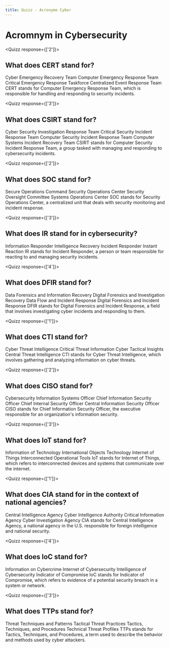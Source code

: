 ```yaml
---
title: Quizz - Acronyme Cyber
---
```


# Acromnym in Cybersecurity

<div className="space-y-xl">

<Quizz response={['2']}>
  ## What does CERT stand for?
  <QuizzQuestionChoice id="1">
    Cyber Emergency Recovery Team
  </QuizzQuestionChoice>
  <QuizzQuestionChoice id="2">
    Computer Emergency Response Team
  </QuizzQuestionChoice>
  <QuizzQuestionChoice id="3">
    Critical Emergency Response Taskforce
  </QuizzQuestionChoice>
  <QuizzQuestionChoice id="4">
    Centralized Event Response Team
  </QuizzQuestionChoice>
  <QuizzExplanation>
    CERT stands for Computer Emergency Response Team, which is responsible for handling and responding to security incidents.
  </QuizzExplanation>
</Quizz>

<Quizz response={['3']}>
  ## What does CSIRT stand for?
  <QuizzQuestionChoice id="1">
    Cyber Security Investigation Response Team
  </QuizzQuestionChoice>
  <QuizzQuestionChoice id="2">
    Critical Security Incident Response Team
  </QuizzQuestionChoice>
  <QuizzQuestionChoice id="3">
    Computer Security Incident Response Team
  </QuizzQuestionChoice>
  <QuizzQuestionChoice id="4">
    Computer Systems Incident Recovery Team
  </QuizzQuestionChoice>
  <QuizzExplanation>
    CSIRT stands for Computer Security Incident Response Team, a group tasked with managing and responding to cybersecurity incidents.
  </QuizzExplanation>
</Quizz>

<Quizz response={['2']}>
  ## What does SOC stand for?
  <QuizzQuestionChoice id="1">
    Secure Operations Command
  </QuizzQuestionChoice>
  <QuizzQuestionChoice id="2">
    Security Operations Center
  </QuizzQuestionChoice>
  <QuizzQuestionChoice id="3">
    Security Oversight Committee
  </QuizzQuestionChoice>
  <QuizzQuestionChoice id="4">
    Systems Operations Center
  </QuizzQuestionChoice>
  <QuizzExplanation>
    SOC stands for Security Operations Center, a centralized unit that deals with security monitoring and incident response.
  </QuizzExplanation>
</Quizz>

<Quizz response={['3']}>
  ## What does IR stand for in cybersecurity?
  <QuizzQuestionChoice id="1">
    Information Responder
  </QuizzQuestionChoice>
  <QuizzQuestionChoice id="2">
    Intelligence Recovery
  </QuizzQuestionChoice>
  <QuizzQuestionChoice id="3">
    Incident Responder
  </QuizzQuestionChoice>
  <QuizzQuestionChoice id="4">
    Instant Reaction
  </QuizzQuestionChoice>
  <QuizzExplanation>
    IR stands for Incident Responder, a person or team responsible for reacting to and managing security incidents.
  </QuizzExplanation>
</Quizz>

<Quizz response={['4']}>
  ## What does DFIR stand for?
  <QuizzQuestionChoice id="1">
    Data Forensics and Information Recovery
  </QuizzQuestionChoice>
  <QuizzQuestionChoice id="2">
    Digital Forensics and Investigation Recovery
  </QuizzQuestionChoice>
  <QuizzQuestionChoice id="3">
    Data Flow and Incident Response
  </QuizzQuestionChoice>
  <QuizzQuestionChoice id="4">
    Digital Forensics and Incident Response
  </QuizzQuestionChoice>
  <QuizzExplanation>
    DFIR stands for Digital Forensics and Incident Response, a field that involves investigating cyber incidents and responding to them.
  </QuizzExplanation>
</Quizz>

<Quizz response={['1']}>
  ## What does CTI stand for?
  <QuizzQuestionChoice id="1">
    Cyber Threat Intelligence
  </QuizzQuestionChoice>
  <QuizzQuestionChoice id="2">
    Critical Threat Information
  </QuizzQuestionChoice>
  <QuizzQuestionChoice id="3">
    Cyber Tactical Insights
  </QuizzQuestionChoice>
  <QuizzQuestionChoice id="4">
    Central Threat Intelligence
  </QuizzQuestionChoice>
  <QuizzExplanation>
    CTI stands for Cyber Threat Intelligence, which involves gathering and analyzing information on cyber threats.
  </QuizzExplanation>
</Quizz>

<Quizz response={['2']}>
  ## What does CISO stand for?
  <QuizzQuestionChoice id="1">
    Cybersecurity Information Systems Officer
  </QuizzQuestionChoice>
  <QuizzQuestionChoice id="2">
    Chief Information Security Officer
  </QuizzQuestionChoice>
  <QuizzQuestionChoice id="3">
    Chief Internal Security Officer
  </QuizzQuestionChoice>
  <QuizzQuestionChoice id="4">
    Central Information Security Officer
  </QuizzQuestionChoice>
  <QuizzExplanation>
    CISO stands for Chief Information Security Officer, the executive responsible for an organization's information security.
  </QuizzExplanation>
</Quizz>

<Quizz response={['3']}>
  ## What does IoT stand for?
  <QuizzQuestionChoice id="1">
    Information of Technology
  </QuizzQuestionChoice>
  <QuizzQuestionChoice id="2">
    International Objects Technology
  </QuizzQuestionChoice>
  <QuizzQuestionChoice id="3">
    Internet of Things
  </QuizzQuestionChoice>
  <QuizzQuestionChoice id="4">
    Interconnected Operational Tools
  </QuizzQuestionChoice>
  <QuizzExplanation>
    IoT stands for Internet of Things, which refers to interconnected devices and systems that communicate over the internet.
  </QuizzExplanation>
</Quizz>

<Quizz response={['1']}>
  ## What does CIA stand for in the context of national agencies?
  <QuizzQuestionChoice id="1">
    Central Intelligence Agency
  </QuizzQuestionChoice>
  <QuizzQuestionChoice id="2">
    Cyber Intelligence Authority
  </QuizzQuestionChoice>
  <QuizzQuestionChoice id="3">
    Critical Information Agency
  </QuizzQuestionChoice>
  <QuizzQuestionChoice id="4">
    Cyber Investigation Agency
  </QuizzQuestionChoice>
  <QuizzExplanation>
    CIA stands for Central Intelligence Agency, a national agency in the U.S. responsible for foreign intelligence and national security.
  </QuizzExplanation>
</Quizz>

<Quizz response={['4']}>
  ## What does IoC stand for?
  <QuizzQuestionChoice id="1">
    Information on Cybercrime
  </QuizzQuestionChoice>
  <QuizzQuestionChoice id="2">
    Internet of Cybersecurity
  </QuizzQuestionChoice>
  <QuizzQuestionChoice id="3">
    Intelligence of Cybersecurity
  </QuizzQuestionChoice>
  <QuizzQuestionChoice id="4">
    Indicator of Compromise
  </QuizzQuestionChoice>
  <QuizzExplanation>
    IoC stands for Indicator of Compromise, which refers to evidence of a potential security breach in a system or network.
  </QuizzExplanation>
</Quizz>

<Quizz response={['3']}>
  ## What does TTPs stand for?
  <QuizzQuestionChoice id="1">
    Threat Techniques and Patterns
  </QuizzQuestionChoice>
  <QuizzQuestionChoice id="2">
    Tactical Threat Practices
  </QuizzQuestionChoice>
  <QuizzQuestionChoice id="3">
    Tactics, Techniques, and Procedures
  </QuizzQuestionChoice>
  <QuizzQuestionChoice id="4">
    Technical Threat Profiles
  </QuizzQuestionChoice>
  <QuizzExplanation>
    TTPs stands for Tactics, Techniques, and Procedures, a term used to describe the behavior and methods used by cyber attackers.
  </QuizzExplanation>
</Quizz>

</div>
